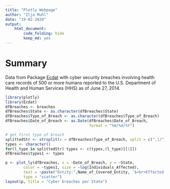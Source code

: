 ```yaml
---
title: "Plotly Webpage"
author: "Ilja Muhl"
date: "19-02-2020"
output: 
    html_document:
        code_folding: hide
        keep_md: yes
---
```

# Summary

Data from Package [Ecdat](https://cran.r-project.org/web/packages/Ecdat/index.html) with cyber security breaches involving health care records of 500 or more humans reported to the U.S. Department of Health and Human Services (HHS) as of June 27, 2014.

```r
library(plotly)
library(Ecdat)
dfBreaches <- breaches
dfBreaches$State <- as.character(dfBreaches$State)
dfBreaches$Type_of_Breach <- as.character(dfBreaches$Type_of_Breach)
dfBreaches$Date_of_Breach <- as.Date(dfBreaches$Date_of_Breach, 
                                     format = "%m/%d/%Y")

# get first type of breach
splittedStr <- strsplit(x = dfBreaches$Type_of_Breach, split = c(",|/"))
types <- character()
for(l_type in splittedStr) types <- c(types,(l_type)[[1]])
dfBreaches$types1 <- types

p <- plot_ly(dfBreaches, x = ~Date_of_Breach, y = ~State, 
        color = ~types1, size = ~log(Individuals_Affected),
        text = ~paste("Entity:",Name_of_Covered_Entity, '$<br>Effected:', Individuals_Affected),
        type = "scatter")
layout(p, title = "Cyber breaches per State")
```

